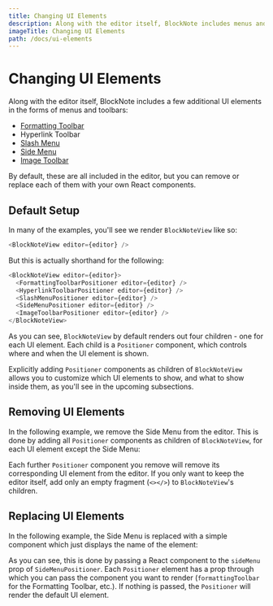 ```yaml
---
title: Changing UI Elements
description: Along with the editor itself, BlockNote includes menus and toolbars which you can replace or remove.
imageTitle: Changing UI Elements
path: /docs/ui-elements
---
```



# Changing UI Elements

Along with the editor itself, BlockNote includes a few additional UI elements in the forms of menus and toolbars:

- [Formatting Toolbar](/docs/formatting-toolbar)
- Hyperlink Toolbar
- [Slash Menu](/docs/slash-menu)
- [Side Menu](/docs/side-menu)
- [Image Toolbar](/docs/image-toolbar)

By default, these are all included in the editor, but you can remove or replace each of them with your own React components.

## Default Setup

In many of the examples, you'll see we render `BlockNoteView` like so:

```typescript jsx
<BlockNoteView editor={editor} />
```

But this is actually shorthand for the following:

```typescript jsx
<BlockNoteView editor={editor}>
  <FormattingToolbarPositioner editor={editor} />
  <HyperlinkToolbarPositioner editor={editor} />
  <SlashMenuPositioner editor={editor} />
  <SideMenuPositioner editor={editor} />
  <ImageToolbarPositioner editor={editor} />
</BlockNoteView>
```

As you can see, `BlockNoteView` by default renders out four children - one for each UI element. Each child is a `Positioner` component, which controls where and when the UI element is shown.

Explicitly adding `Positioner` components as children of `BlockNoteView` allows you to customize which UI elements to show, and what to show inside them, as you'll see in the upcoming subsections.

## Removing UI Elements

In the following example, we remove the Side Menu from the editor. This is done by adding all `Positioner` components as children of `BlockNoteView`, for each UI element except the Side Menu:

<Example name="ui-components/ui-elements-remove" />

Each further `Positioner` component you remove will remove its corresponding UI element from the editor. If you only want to keep the editor itself, add only an empty fragment (`<></>`) to `BlockNoteView`'s children.

## Replacing UI Elements

In the following example, the Side Menu is replaced with a simple component which just displays the name of the element:

<Example name="ui-components/ui-elements-replace" />

As you can see, this is done by passing a React component to the `sideMenu` prop of `SideMenuPositioner`. Each `Positioner` element has a prop through which you can pass the component you want to render (`formattingToolbar` for the Formatting Toolbar, etc.). If nothing is passed, the `Positioner` will render the default UI element.


